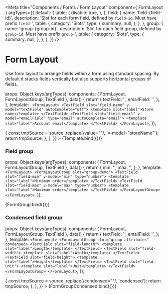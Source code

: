 

<Meta
  title="Components / Forms / Form Layout"
  component={ FormLayout }
  argTypes={{
    default: {
      table: {
        disable: true,
      },
    },
    field: {
      name: 'field-{field-id}',
      description: 'Slot for each form field, defined by `field-id`. Must have prefix `field-`',
      table: {
        category: 'Slots',
        type: {
          summary: null,
        },
      },
    },
    group: {
      name: 'group-{group-id}',
      description: 'Slot for each field group, defined by `group-id`. Must have prefix `group-`',
      table: {
        category: 'Slots',
        type: {
          summary: null,
        },
      },
    },
  }}
/>

# Form Layout

Use form layout to arrange fields within a form using standard spacing.
By default it stacks fields vertically but also supports horizontal groups of fields.

  props: Object.keys(argTypes),
  components: { FormLayout, FormLayoutGroup, TextField },
  data() {
    return {
      textField: '',
      emailField: '',
    };
  },
  template: `
  <FormLayout>
    <TextField slot="field-name" v-model="textField" autoComplete="off">
      <template slot="label">Store name</template>
    </TextField>
    <TextField slot="field-email" v-model="emailField" type="email" autoComplete="email">
      <template slot="label">Account email</template>
    </TextField>
  </FormLayout>`,
});

<Canvas>
  <Story
    name="Default Form Layout"
    height="160px"
    parameters={{
      docs: {
        transformSource: (source) => {
          const tmpSource = source
            .replace(/value=""/, 'v-model="storeName"');
          return tmpSource;
        },
      },
    }}
  >
    {Template.bind({})}
  </Story>
</Canvas>

<ArgsTable story="Default Form Layout"/>

### Field group

  props: Object.keys(argTypes),
  components: { FormLayout, FormLayoutGroup, TextField },
  data() {
    return {
      min: '',
      max: '',
    };
  },
  template: `<FormLayout>
    <FormLayoutGroup slot="group-demo">
      <TextField slot="field-min" v-model="min" type="number">
        <template slot="label">Minimum order</template>
      </TextField>
      <TextField slot="field-max" v-model="max" type="number">
        <template slot="label">Maximum order</template>
      </TextField>
    </FormLayoutGroup>
  </FormLayout>`,
});

<Canvas>
  <Story
    name="Field Group"
    height="80px"
  >
    {FormGroup.bind({})}
  </Story>
</Canvas>

### Condensed field group

  props: Object.keys(argTypes),
  components: { FormLayout, FormLayoutGroup, TextField },
  data() {
    return {
      textField: '',
      emailField: '',
    };
  },
  template: `<FormLayout>
    <FormLayoutGroup slot="group-attributes" condensed>
      <TextField slot="field-length">
        <template slot="label">Length</template>
      </TextField>
      <TextField slot="field-width">
        <template slot="label">Width</template>
      </TextField>
      <TextField slot="field-height">
        <template slot="label">Height</template>
      </TextField>
      <TextField slot="field-unit">
        <template slot="label">Unit</template>
      </TextField>
    </FormLayoutGroup>
  </FormLayout>`,
});

<Canvas>
  <Story
    name="Condensed field group"
    height="80px"
    arameters={{
      docs: {
        transformSource: (source) => {
          const tmpSource = source
            .replace(/condensed=""/, 'condensed');
          return tmpSource;
        },
      },
    }}
  >
    {FormGroupCondensed.bind({})}
  </Story>
</Canvas>

